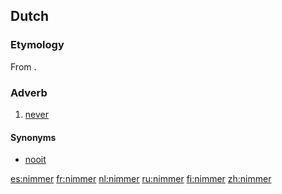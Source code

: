 ==Dutch==

===Etymology===
From {{prefix|n|immer|lang=nl}}.

===Adverb===
{{head|nl|adverb|cat2=indefinite adverbs}}

# [[never]]

====Synonyms====
* [[nooit]]

[[es:nimmer]]
[[fr:nimmer]]
[[nl:nimmer]]
[[ru:nimmer]]
[[fi:nimmer]]
[[zh:nimmer]]